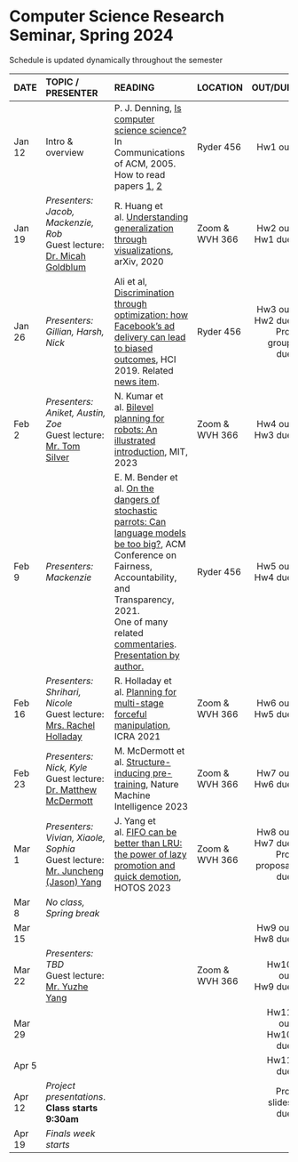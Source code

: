 <h1> Computer Science Research Seminar, Spring 2024 </h1>
Schedule is updated dynamically throughout the semester
</br>

<font size="3">

| DATE        | TOPIC / PRESENTER |READING           |LOCATION |      OUT/DUE |
| ------   |:------------------|:---------------------------------|:------| --------:| 
| Jan 12 | Intro & overview |  P. J. Denning, [Is computer science science?](http://denninginstitute.com/pjd/PUBS/CACMcols/cacmJul07.pdf) In Communications of ACM, 2005.</br>How to read papers [1](https://dl.acm.org/citation.cfm?id=1595493), [2](https://dl.acm.org/citation.cfm?id=1273458)        | Ryder 456 |  Hw1 out |
| Jan 19 |  *Presenters:</br> Jacob, Mackenzie, Rob*</br>Guest lecture:</br>[Dr. Micah Goldblum](https://goldblum.github.io/) | R. Huang et al. [Understanding generalization through visualizations](https://arxiv.org/abs/1906.03291), arXiv, 2020 |  Zoom &</br>WVH 366|  Hw2 out </br> Hw1 due    |
| Jan 26  |  *Presenters:</br> Gillian, Harsh, Nick*  |  Ali et al, [Discrimination through optimization: how Facebook's ad delivery can lead to biased outcomes](https://dl.acm.org/doi/abs/10.1145/3359301), HCI 2019. Related [news item](https://news.northeastern.edu/2023/01/19/ai-bill-of-rights-alan-mislove).    |  Ryder 456 |  Hw3 out </br> Hw2 due</br>Proj group due   |
| Feb 2  | *Presenters:</br> Aniket, Austin, Zoe*</br>Guest lecture:</br>[Mr. Tom Silver](https://web.mit.edu/tslvr/www/) | N. Kumar et al. [Bilevel planning for robots: An illustrated introduction](https://lis.csail.mit.edu/bilevel-planning-for-robots-an-illustrated-introduction/), MIT, 2023 |  Zoom &</br>WVH 366 |  Hw4 out</br>Hw3 due     |
| Feb 9  |  *Presenters:</br> Mackenzie* | E. M. Bender et al. [On the dangers of stochastic parrots: Can language models be too big?](https://dl.acm.org/doi/abs/10.1145/3442188.3445922), ACM Conference on Fairness, Accountability, and Transparency, 2021.<br> One of many related [commentaries](https://www.lrb.co.uk/blog/2021/february/stochastic-parrots).</br> [Presentation by author.](https://www.turing.ac.uk/events/dangers-stochastic-parrots) | Ryder 456 |  Hw5 out</br>Hw4 due     |
| Feb 16 |*Presenters:</br> Shrihari, Nicole*</br>Guest lecture:</br>[Mrs. Rachel Holladay](https://people.csail.mit.edu/rholladay/)  |R. Holladay et al. [Planning for multi-stage forceful manipulation](https://arxiv.org/abs/2101.02679), ICRA 2021 |Zoom &</br>WVH 366 |  Hw6 out</br>Hw5 due |
| Feb 23 | *Presenters:</br> Nick, Kyle*</br>Guest lecture:</br>[Dr. Matthew McDermott](https://dbmi.hms.harvard.edu/people/matthew-mcdermott) | M. McDermott et al. [Structure-inducing pre-training](https://www.nature.com/articles/s42256-023-00647-z), Nature Machine Intelligence 2023 | Zoom &</br>WVH 366 |  Hw7 out</br>Hw6 due   |
| Mar 1  | *Presenters:</br> Vivian, Xiaole, Sophia*</br>Guest lecture:</br>[Mr. Juncheng (Jason) Yang](https://jasony.me/) | J. Yang et al. [FIFO can be better than LRU: the power of lazy promotion and quick demotion](https://dl.acm.org/doi/10.1145/3593856.3595887), HOTOS 2023 |Zoom &</br>WVH 366 |  Hw8 out</br>Hw7 due</br>Proj proposal due     |
| Mar 8  | *No class, Spring break* |  |   |       |
| Mar 15 | | | |  Hw9 out</br>Hw8 due  |
| Mar 22 | *Presenters:</br> TBD*</br>Guest lecture:</br>[Mr. Yuzhe Yang](https://www.mit.edu/~yuzhe/) | | Zoom &</br>WVH 366 |  Hw10 out</br>Hw9 due   |
| Mar 29 | | | |  Hw11 out</br>Hw10 due | 
| Apr 5  | | | |  Hw11 due | 
| Apr 12 |   *Project presentations*.</br> **Class starts 9:30am**  |    |            |  Proj slides due  |
| Apr 19 | *Finals week starts*  |            |  |  |
</font>







